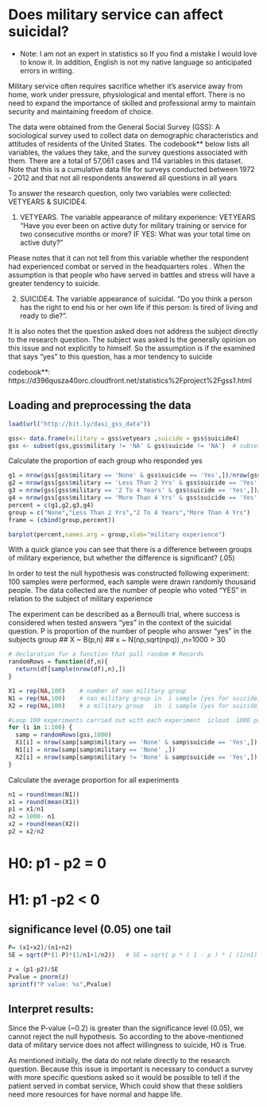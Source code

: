 Does military service can affect suicidal?
========================================================

* Note: I am not an expert in statistics so If you find a mistake I would love to know it. In addition, English is not my native language so anticipated errors in writing.

Military service often requires sacrifice  whether it's aservice away from home, work under pressure, physiological and mental effort. There is no need to expand the importance of skilled and professional army to maintain security and maintaining freedom of choice.

The data were obtained from the General Social Survey (GSS): A sociological survey used to collect data on demographic characteristics and attitudes of residents of the United States. The codebook** below lists all variables, the values they take, and the survey questions associated with them. There are a total of 57,061 cases and 114 variables in this dataset. Note that this is a cumulative data file for surveys conducted between 1972 - 2012 and that not all respondents answered all questions in all years


To answer the research question, only two variables were collected: VETYEARS & SUICIDE4.

1) VETYEARS.  The variable appearance of military experience:  VETYEARS "Have you ever been on active duty for military training or service for two consecutive months or more? IF YES: What was your total time on active duty?"

Please notes that it can not tell from this variable whether the respondent had experienced combat or served in the headquarters roles . 
When the assumption is that people who have served in battles and stress will have a greater tendency to suicide.

2) SUICIDE4.  The variable appearance of suicidal.  "Do you think a person has the right to end his or her own life if this person:  Is tired of living and  ready to die?".

It is also notes thet the question asked does not address the subject directly to the research question. The subject was asked Is the generally opinion  on this issue and  not explicitly to himself. So the assumption is if the  examined  that says "yes" to this question, has a mor tendency to suicide

codebook**: https://d396qusza40orc.cloudfront.net/statistics%2Fproject%2Fgss1.html

## Loading and preprocessing the data
```r
load(url("http://bit.ly/dasi_gss_data"))

gss<- data.frame(military = gss$vetyears ,suicide = gss$suicide4)
gss <- subset(gss,gss$military != 'NA' & gss$suicide != 'NA')  # subset NA valus
```

Calculate the proportion of each group who responded yes
```r
g1 = nrow(gss[gss$military == 'None' & gss$suicide == 'Yes',])/nrow(gss[gss$military == 'None' ,]) 
g2 = nrow(gss[gss$military == 'Less Than 2 Yrs' & gss$suicide == 'Yes',])/nrow(gss[gss$military == 'Less Than 2 Yrs' ,])
g3 = nrow(gss[gss$military == '2 To 4 Years' & gss$suicide == 'Yes',])/nrow(gss[gss$military == '2 To 4 Years' ,])
g4 = nrow(gss[gss$military == 'More Than 4 Yrs' & gss$suicide == 'Yes',])/nrow(gss[gss$military == 'More Than 4 Yrs' ,])
percent = c(g1,g2,g3,g4)
group = c("None","Less Than 2 Yrs","2 To 4 Years","More Than 4 Yrs")
frame = (cbind(group,percent))
```
```r
barplot(percent,names.arg = group,xlab="military experience")
```

With a quick glance you can see that there is a difference between groups of military experience,
but whether the difference is significant?  (.05)

In order to test the null hypothesis was constructed following experiment: 
100 samples were performed, each sample were drawn randomly thousand people. 
The data collected are the number of people who voted "YES" in relation to the subject of military experience

The experiment can be described as a Bernoulli trial, where success is considered when tested answers "yes" in the context of the  suicidal question. 
P is proportion of the number of people who answer "yes" in the subjects group 
## X ~ B(p,n) 
## x ~ N(np,sqrt(npq))      ,n=1000  > 30 
```r
# declaration for a function that pull random # Records
randomRows = function(df,n){
  return(df[sample(nrow(df),n),])
}

X1 = rep(NA,100)    # number of nan military group
N1 = rep(NA,100)    # nan military group in  i sample [yes for suicide] 
X2 = rep(NA,100)    # a military group   in  i sample [yes for suicide] 

#Loop 100 experiments carried out with each experiment  icloud  1000 participants
for (i in 1:100) {
  samp = randomRows(gss,1000) 
  X1[i] = nrow(samp[samp$military == 'None' & samp$suicide == 'Yes',])
  N1[i] = nrow(samp[samp$military == 'None' ,])
  X2[i] = nrow(samp[samp$military != 'None' & samp$suicide == 'Yes',])  
}
```
Calculate the average proportion for all experiments
```r
n1 = round(mean(N1))
x1 = round(mean(X1))
p1 = x1/n1
n2 = 1000- n1 
x2 = round(mean(X2))
p2 = x2/n2
```


# H0: p1 - p2 = 0   
# H1: p1 -p2 < 0    
## significance level (0.05)   one tail 

```r
P= (x1+x2)/(n1+n2)
SE = sqrt(P*(1-P)*(1/n1+1/n2))   # SE = sqrt{ p * ( 1 - p ) * [ (1/n1) + (1/n2) ] }

z = (p1-p2)/SE 
Pvalue = pnorm(z)  
sprintf("P value: %s",Pvalue)
```

## Interpret results:
Since the P-value (~0.2) is greater than the significance level (0.05), we cannot reject the null hypothesis. So according to the above-mentioned data of military service does not affect willingness to suicide,  H0 is True.

As mentioned initially, the data do not relate directly to the research question. Because this issue is important 
is necessary to conduct a survey with more specific questions asked so it would be possible to tell if the patient served in combat service, Which could show that these soldiers need more resources for have normal and happe life.





